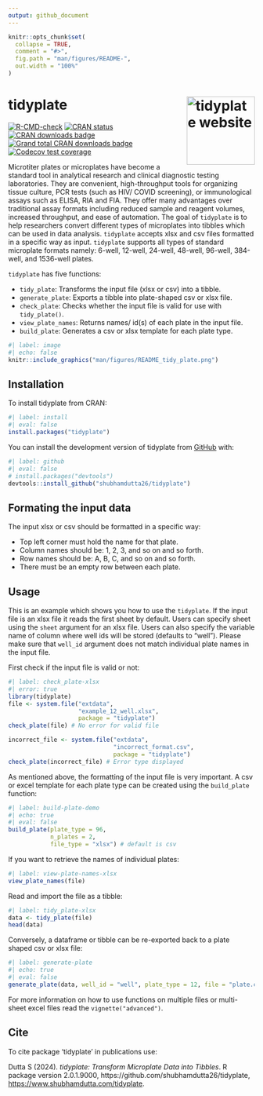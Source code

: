 ```yaml
---
output: github_document
---
```


<!-- README.md is generated from README.Rmd. Please edit that file -->

```r
knitr::opts_chunk$set(
  collapse = TRUE,
  comment = "#>",
  fig.path = "man/figures/README-",
  out.width = "100%"
)
```

# tidyplate <a href="http://www.shubhamdutta.com/tidyplate/"><img src="man/figures/logo.png" align="right" height="139" alt="tidyplate website" /></a>

<!-- badges: start -->

[![R-CMD-check](https://github.com/shubhamdutta26/tidyplate/actions/workflows/R-CMD-check.yaml/badge.svg)](https://github.com/shubhamdutta26/tidyplate/actions/workflows/R-CMD-check.yaml)
[![CRAN status](https://www.r-pkg.org/badges/version/tidyplate)](https://CRAN.R-project.org/package=tidyplate)
[![CRAN downloads badge](https://cranlogs.r-pkg.org/badges/tidyplate)](https://cran.r-project.org/package=tidyplate)
[![Grand total CRAN downloads badge](http://cranlogs.r-pkg.org/badges/grand-total/tidyplate)](https://cran.r-project.org/package=tidyplate)
[![Codecov test coverage](https://codecov.io/gh/shubhamdutta26/tidyplate/graph/badge.svg)](https://app.codecov.io/gh/shubhamdutta26/tidyplate)
<!-- badges: end -->

Microtiter plates or microplates have become a standard tool in analytical research and clinical diagnostic testing laboratories. They are convenient, high-throughput tools for organizing tissue culture, PCR tests (such as HIV/ COVID screening), or immunological assays such as ELISA, RIA and FIA. They offer many advantages over traditional assay formats including reduced sample and reagent volumes, increased throughput, and ease of automation. The goal of `tidyplate` is to help researchers convert different types of microplates into tibbles which can be used in data analysis. `tidyplate` accepts xlsx and csv files formatted in a specific way as input. `tidyplate` supports all types of standard microplate formats namely: 6-well, 12-well, 24-well, 48-well, 96-well, 384-well, and 1536-well plates.

`tidyplate` has five functions:

-   `tidy_plate`: Transforms the input file (xlsx or csv) into a tibble.
-   `generate_plate`: Exports a tibble into plate-shaped csv or xlsx file.
-   `check_plate`: Checks whether the input file is valid for use with `tidy_plate()`.
-   `view_plate_names`: Returns names/ id(s) of each plate in the input file.
-   `build_plate`: Generates a csv or xlsx template for each plate type.


```r
#| label: image
#| echo: false
knitr::include_graphics("man/figures/README_tidy_plate.png")
```

## Installation

To install tidyplate from CRAN:

```r
#| label: install
#| eval: false
install.packages("tidyplate")
```

You can install the development version of tidyplate from [GitHub](https://github.com/) with:

```r
#| label: github
#| eval: false
# install.packages("devtools")
devtools::install_github("shubhamdutta26/tidyplate")
```

## Formating the input data

The input xlsx or csv should be formatted in a specific way:

-   Top left corner must hold the name for that plate.
-   Column names should be: 1, 2, 3, and so on and so forth.
-   Row names should be: A, B, C, and so on and so forth.
-   There must be an empty row between each plate.

## Usage

This is an example which shows you how to use the `tidyplate`. If the input file is an xlsx file it reads the first sheet by default. Users can specify sheet using the `sheet` argument for an xlsx file. Users can also specify the variable name of column where well ids will be stored (defaults to "well"). Please make sure that `well_id` argument does not match individual plate names in the input file.

First check if the input file is valid or not:

```r
#| label: check_plate-xlsx
#| error: true
library(tidyplate)
file <- system.file("extdata", 
                    "example_12_well.xlsx", 
                    package = "tidyplate")
check_plate(file) # No error for valid file

incorrect_file <- system.file("extdata",
                              "incorrect_format.csv",
                              package = "tidyplate")
check_plate(incorrect_file) # Error type displayed
```

As mentioned above, the formatting of the input file is very important. A csv or 
excel template for each plate type can be created using the `build_plate` function:

```r
#| label: build-plate-demo
#| echo: true
#| eval: false
build_plate(plate_type = 96, 
            n_plates = 2, 
            file_type = "xlsx") # default is csv
```

If you want to retrieve the names of individual plates:

```r
#| label: view-plate-names-xlsx
view_plate_names(file)
```

Read and import the file as a tibble:

```r
#| label: tidy_plate-xlsx
data <- tidy_plate(file)
head(data)
```

Conversely, a dataframe or tibble can be re-exported back to a plate shaped csv
or xlsx file:

```r
#| label: generate-plate
#| echo: true
#| eval: false
generate_plate(data, well_id = "well", plate_type = 12, file = "plate.csv")
```

For more information on how to use functions on multiple files or multi-sheet excel
files read the `vignette("advanced")`.

## Cite

To cite package ‘tidyplate’ in publications use:

Dutta S (2024). _tidyplate: Transform Microplate Data into Tibbles_. R package
version 2.0.1.9000, https://github.com/shubhamdutta26/tidyplate,
<https://www.shubhamdutta.com/tidyplate>.
